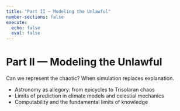 ```yaml
---
title: "Part II — Modeling the Unlawful"
number-sections: false
execute:
  echo: false
  eval: false
---
```


# Part II — Modeling the Unlawful

Can we represent the chaotic? When simulation replaces explanation.

- Astronomy as allegory: from epicycles to Trisolaran chaos  
- Limits of prediction in climate models and celestial mechanics  
- Computability and the fundamental limits of knowledge

